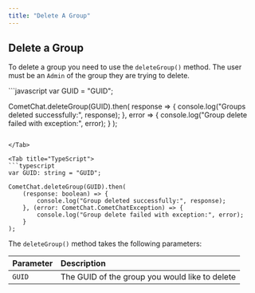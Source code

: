 ```yaml
---
title: "Delete A Group"
---
```




## Delete a Group

To delete a group you need to use the `deleteGroup()` method. The user must be an `Admin` of the group they are trying to delete.

<Tabs>
<Tab title="JavaScript">
```javascript
var GUID = "GUID";

CometChat.deleteGroup(GUID).then(
  response => {
    console.log("Groups deleted successfully:", response);
  }, error => {
    console.log("Group delete failed with exception:", error);
  }
);
```

</Tab>

<Tab title="TypeScript">
```typescript
var GUID: string = "GUID";

CometChat.deleteGroup(GUID).then(
    (response: boolean) => {
        console.log("Group deleted successfully:", response);
    }, (error: CometChat.CometChatException) => {
        console.log("Group delete failed with exception:", error);
    }
);
```

</Tab>

</Tabs>

The `deleteGroup()` method takes the following parameters:

| Parameter | Description                                    |
| :--------- | :---------------------------------------------- |
| `GUID`    | The GUID of the group you would like to delete |
